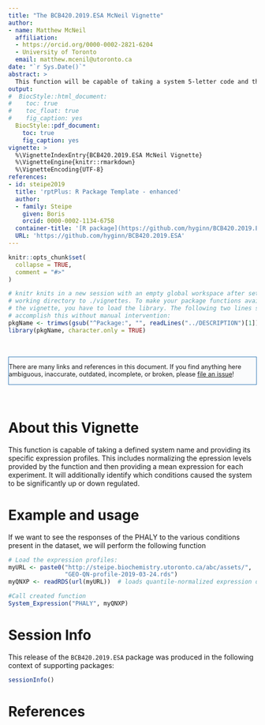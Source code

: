 ```yaml
---
title: "The BCB420.2019.ESA McNeil Vignette"
author:
- name: Matthew McNeil
  affiliation: 
  - https://orcid.org/0000-0002-2821-6204
  - University of Toronto
  email: matthew.mcenil@utoronto.ca
date: "`r Sys.Date()`"
abstract: >
  This function will be capable of taking a system 5-letter code and then providing information on its system level expression profiles.
output:
#  BiocStyle::html_document:
#    toc: true
#    toc_float: true
#    fig_caption: yes
  BiocStyle::pdf_document:
    toc: true
    fig_caption: yes
vignette: >
  %\VignetteIndexEntry{BCB420.2019.ESA McNeil Vignette}
  %\VignetteEngine{knitr::rmarkdown}
  %\VignetteEncoding{UTF-8}
references:
- id: steipe2019
  title: 'rptPlus: R Package Template - enhanced'
  author:
  - family: Steipe
    given: Boris
    orcid: 0000-0002-1134-6758
  container-title: '[R package](https://github.com/hyginn/BCB420.2019.ESA)'
  URL: 'https://github.com/hyginn/BCB420.2019.ESA'
---
```


<!--- this inline style supports diff-like highlighting -->
<style>
  .add {
    color: #22863a;
    background-color: #f0fff4;
  }
  .del {
    color: #b31d28;
    background-color: #ffeef0;
  }
</style>


```r
knitr::opts_chunk$set(
  collapse = TRUE,
  comment = "#>"
)

# knitr knits in a new session with an empty global workspace after setting its
# working directory to ./vignettes. To make your package functions available in
# the vignette, you have to load the library. The following two lines should
# accomplish this without manual intervention:
pkgName <- trimws(gsub("^Package:", "", readLines("../DESCRIPTION")[1]))
library(pkgName, character.only = TRUE)

```

&nbsp;

<div style="font-size:90%;border:solid 1px #337ab7;background-color:#FAFBFC;margin-right:0px;">
There are many links and references in this document. If you find anything here
ambiguous, inaccurate, outdated, incomplete, or broken, please
[file an issue](https://github.com/hyginn/BCB420.2019.ESA/issues)!
</div>

&nbsp;

# About this Vignette

This function is capable of taking a defined system name and providing its specific expression profiles. This includes normalizing the epression levels provided by the function and then providing a mean expression for each experiment. It will additionally identify which conditions caused the system to be significantly up or down regulated.

# Example and usage
If we want to see the responses of the PHALY to the various conditions present in the dataset, we will perform the following function

```r
# Load the expression profiles:
myURL <- paste0("http://steipe.biochemistry.utoronto.ca/abc/assets/",
                "GEO-QN-profile-2019-03-24.rds")
myQNXP <- readRDS(url(myURL))  # loads quantile-normalized expression data

#Call created function
System_Expression("PHALY", myQNXP)
```
# Session Info

This release of the `BCB420.2019.ESA` package was produced in the following context of supporting packages:

```r
sessionInfo()
```

<!-- the bibliography appears at the end of the page -->
# References


<!-- End -->
